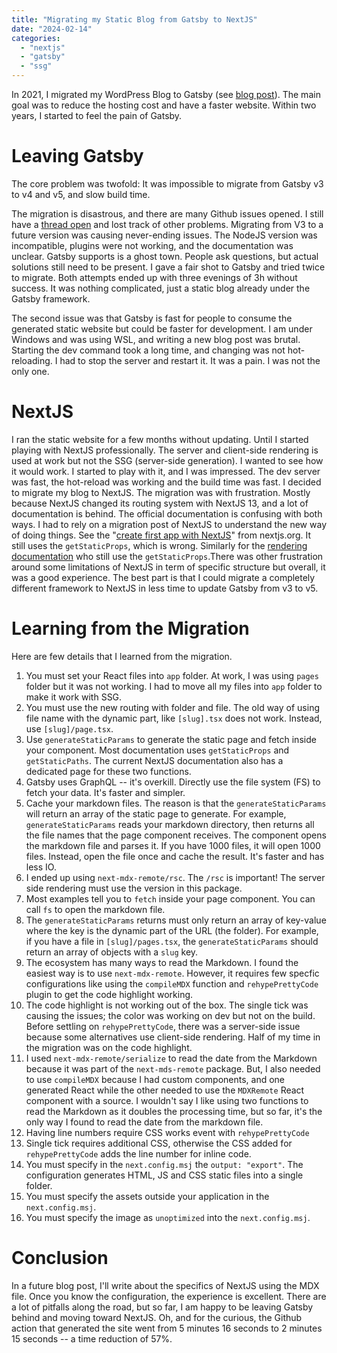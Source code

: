 ```yaml
---
title: "Migrating my Static Blog from Gatsby to NextJS"
date: "2024-02-14"
categories:
  - "nextjs"
  - "gatsby"
  - "ssg"
---
```


In 2021, I migrated my WordPress Blog to Gatsby (see [blog post](https://patrickdesjardins.com/blog/migrating-my-wordpress-blog-to-gatsby)). The main goal was to reduce the hosting cost and have a faster website. Within two years, I started to feel the pain of Gatsby. 

# Leaving Gatsby
The core problem was twofold: It was impossible to migrate from Gatsby v3 to v4 and v5, and slow build time.

The migration is disastrous, and there are many Github issues opened. I still have a [thread open](https://github.com/gatsbyjs/gatsby/discussions/33723#discussioncomment-4319404) and lost track of other problems. Migrating from V3 to a future version was causing never-ending issues. The NodeJS version was incompatible, plugins were not working, and the documentation was unclear. Gatsby supports is a ghost town. People ask questions, but actual solutions still need to be present. I gave a fair shot to Gatsby and tried twice to migrate. Both attempts ended up with three evenings of 3h without success. It was nothing complicated, just a static blog already under the Gatsby framework.

The second issue was that Gatsby is fast for people to consume the generated static website but could be faster for development. I am under Windows and was using WSL, and writing a new blog post was brutal. Starting the dev command took a long time, and changing was not hot-reloading. I had to stop the server and restart it. It was a pain. I was not the only one.

# NextJS
I ran the static website for a few months without updating. Until I started playing with NextJS professionally. The server and client-side rendering is used at work but not the SSG (server-side generation). I wanted to see how it would work. I started to play with it, and I was impressed. The dev server was fast, the hot-reload was working and the build time was fast. I decided to migrate my blog to NextJS. The migration was with frustration. Mostly because NextJS changed its routing system with NextJS 13, and a lot of documentation is behind. The official documentation is confusing with both ways. I had to rely on a migration post of NextJS to understand the new way of doing things. See the "[create first app with NextJS](https://nextjs.org/learn-pages-router/basics/data-fetching/implement-getstaticprops)" from nextjs.org. It still uses the `getStaticProps`, which is wrong. Similarly for the [rendering documentation](https://nextjs.org/docs/pages/building-your-application/rendering/static-site-generation) who still use the `getStaticProps`.There was other frustration around some limitations of NextJS in term of specific structure but overall, it was a good experience. The best part is that I could migrate a completely different framework to NextJS in less time to update Gatsby from v3 to v5.

# Learning from the Migration
Here are few details that I learned from the migration. 

1. You must set your React files into `app` folder. At work, I was using `pages` folder but it was not working. I had to move all my files into `app` folder to make it work with SSG.
2. You must use the new routing with folder and file. The old way of using file name with the dynamic part, like `[slug].tsx` does not work. Instead, use `[slug]/page.tsx`.
3. Use `generateStaticParams` to generate the static page and fetch inside your component. Most documentation uses `getStaticProps` and `getStaticPaths`. The current NextJS documentation also has a dedicated page for these two functions.
4. Gatsby uses GraphQL -- it's overkill. Directly use the file system (FS) to fetch your data. It's faster and simpler.
5. Cache your markdown files. The reason is that the `generateStaticParams` will return an array of the static page to generate. For example, `generateStaticParams` reads your markdown directory, then returns all the file names that the page component receives. The component opens the markdown file and parses it. If you have 1000 files, it will open 1000 files. Instead, open the file once and cache the result. It's faster and has less IO.
6. I ended up using `next-mdx-remote/rsc`. The `/rsc` is important! The server side rendering must use the version in this package.
7. Most examples tell you to `fetch` inside your page component. You can call `fs` to open the markdown file.
8. The `generateStaticParams` returns must only return an array of key-value where the key is the dynamic part of the URL (the folder). For example, if you have a file in `[slug]/pages.tsx`, the `generateStaticParams` should return an array of objects with a `slug` key.
9. The ecosystem has many ways to read the Markdown. I found the easiest way is to use `next-mdx-remote`. However, it requires few specfic configurations like using the `compileMDX` function and `rehypePrettyCode` plugin to get the code highlight working.
10. The code highlight is not working out of the box. The single tick was causing the issues; the color was working on dev but not on the build. Before settling on `rehypePrettyCode`, there was a server-side issue because some alternatives use client-side rendering. Half of my time in the migration was on the code highlight.
11. I used `next-mdx-remote/serialize` to read the date from the Markdown because it was part of the `next-mds-remote` package. But, I also needed to use `compileMDX` because I had custom components, and one generated React while the other needed to use the `MDXRemote` React component with a source. I wouldn't say I like using two functions to read the Markdown as it doubles the processing time, but so far, it's the only way I found to read the date from the markdown file.
12. Having line numbers require CSS works event with `rehypePrettyCode`
13. Single tick requires additional CSS, otherwise the CSS added for `rehypePrettyCode` adds the line number for inline code.
14. You must specify in the `next.config.msj` the `output: "export"`. The configuration generates HTML, JS and CSS static files into a single folder.
15. You must specify the assets outside your application in the `next.config.msj`.
16. You must specify the image as `unoptimized` into the `next.config.msj`.

# Conclusion
In a future blog post, I'll write about the specifics of NextJS using the MDX file. Once you know the configuration, the experience is excellent. There are a lot of pitfalls along the road, but so far, I am happy to be leaving Gatsby behind and moving toward NextJS. Oh, and for the curious, the Github action that generated the site went from 5 minutes 16 seconds to 2 minutes 15 seconds -- a time reduction of 57%.